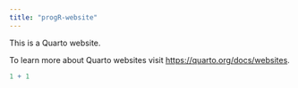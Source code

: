 ```yaml
---
title: "progR-website"
---
```


This is a Quarto website.

To learn more about Quarto websites visit <https://quarto.org/docs/websites>.

```r
1 + 1
```

